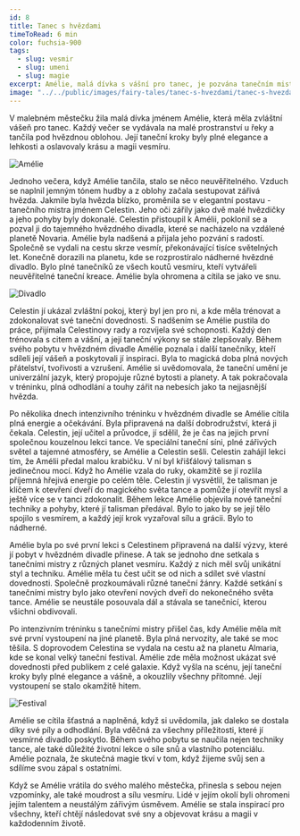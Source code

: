 ```yaml
---
id: 8
title: Tanec s hvězdami
timeToRead: 6 min
color: fuchsia-900
tags:
  - slug: vesmir
  - slug: umeni
  - slug: magie
excerpt: Amélie, malá dívka s vášní pro tanec, je pozvána tanečním mistrem Celestinem do magického hvězdného divadla na planetě Novaria.
image: "../../public/images/fairy-tales/tanec-s-hvezdami/tanec-s-hvezdami.webp"
---
```


V malebném městečku žila malá dívka jménem Amélie, která měla zvláštní vášeň pro tanec. Každý večer se vydávala na malé prostranství u řeky a tančila pod hvězdnou oblohou. Její taneční kroky byly plné elegance a lehkosti a oslavovaly krásu a magii vesmíru.

<Image
  src="/images/fairy-tales/tanec-s-hvezdami/amelie.webp"
  blurDataURL="/_next/image?url=/images/fairy-tales/tanec-s-hvezdami/amelie.webp&w=16&q=1"
  alt="Amélie"
/>

Jednoho večera, když Amélie tančila, stalo se něco neuvěřitelného. Vzduch se naplnil jemným tónem hudby a z oblohy začala sestupovat zářivá hvězda. Jakmile byla hvězda blízko, proměnila se v elegantní postavu - tanečního mistra jménem Celestin. Jeho oči zářily jako dvě malé hvězdičky a jeho pohyby byly dokonalé. Celestin přistoupil k Amélii, poklonil se a pozval ji do tajemného hvězdného divadla, které se nacházelo na vzdálené planetě Novaria. Amélie byla nadšená a přijala jeho pozvání s radostí. Společně se vydali na cestu skrze vesmír, překonávající tisíce světelných let. Konečně dorazili na planetu, kde se rozprostíralo nádherné hvězdné divadlo. Bylo plné tanečníků ze všech koutů vesmíru, kteří vytvářeli neuvěřitelné taneční kreace. Amélie byla ohromena a cítila se jako ve snu.

<Image
  src="/images/fairy-tales/tanec-s-hvezdami/divadlo.webp"
  blurDataURL="/_next/image?url=/images/fairy-tales/tanec-s-hvezdami/divadlo.webp&w=16&q=1"
  alt="Divadlo"
/>

Celestin jí ukázal zvláštní pokoj, který byl jen pro ni, a kde měla trénovat a zdokonalovat své taneční dovednosti. S nadšením se Amélie pustila do práce, přijímala Celestinovy rady a rozvíjela své schopnosti. Každý den trénovala s citem a vášní, a její taneční výkony se stále zlepšovaly. Během svého pobytu v hvězdném divadle Amélie poznala i další tanečníky, kteří sdíleli její vášeň a poskytovali jí inspiraci. Byla to magická doba plná nových přátelství, tvořivosti a vzrušení. Amélie si uvědomovala, že taneční umění je univerzální jazyk, který propojuje různé bytosti a planety. A tak pokračovala v tréninku, plná odhodlání a touhy zářit na nebesích jako ta nejjasnější hvězda.

Po několika dnech intenzivního tréninku v hvězdném divadle se Amélie cítila plná energie a očekávání. Byla připravená na další dobrodružství, která ji čekala. Celestin, její učitel a průvodce, jí sdělil, že je čas na jejich první společnou kouzelnou lekci tance. Ve speciální taneční síni, plné zářivých světel a tajemné atmosféry, se Amélie a Celestin sešli. Celestin zahájil lekci tím, že Amélii předal malou krabičku. V ní byl křišťálový talisman s jedinečnou mocí. Když ho Amélie vzala do ruky, okamžitě se jí rozlila příjemná hřejivá energie po celém těle. Celestin jí vysvětlil, že talisman je klíčem k otevření dveří do magického světa tance a pomůže jí otevřít mysl a ještě více se v tanci zdokonalit. Během lekce Amélie objevila nové taneční techniky a pohyby, které jí talisman předával. Bylo to jako by se její tělo spojilo s vesmírem, a každý její krok vyzařoval sílu a grácii. Bylo to nádherné.

Amélie byla po své první lekci s Celestinem připravená na další výzvy, které jí pobyt v hvězdném divadle přinese. A tak se jednoho dne setkala s tanečními mistry z různých planet vesmíru. Každý z nich měl svůj unikátní styl a techniku. Amélie měla tu čest učit se od nich a sdílet své vlastní dovednosti. Společně prozkoumávali různé taneční žánry. Každé setkání s tanečními mistry bylo jako otevření nových dveří do nekonečného světa tance. Amélie se neustále posouvala dál a stávala se tanečnicí, kterou všichni obdivovali.

Po intenzivním tréninku s tanečními mistry přišel čas, kdy Amélie měla mít své první vystoupení na jiné planetě. Byla plná nervozity, ale také se moc těšila. S doprovodem Celestina se vydala na cestu až na planetu Almaria, kde se konal velký taneční festival. Amélie zde měla možnost ukázat své dovednosti před publikem z celé galaxie. Když vyšla na scénu, její taneční kroky byly plné elegance a vášně, a okouzlily všechny přítomné. Její vystoupení se stalo okamžitě hitem.

<Image
  src="/images/fairy-tales/tanec-s-hvezdami/festival.webp"
  blurDataURL="/_next/image?url=/images/fairy-tales/tanec-s-hvezdami/festival.webp&w=16&q=1"
  alt="Festival"
/>

Amélie se cítila šťastná a naplněná, když si uvědomila, jak daleko se dostala díky své píly a odhodlání. Byla vděčná za všechny příležitosti, které jí vesmírné divadlo poskytlo. Během svého pobytu se naučila nejen techniky tance, ale také důležité životní lekce o síle snů a vlastního potenciálu. Amélie poznala, že skutečná magie tkví v tom, když žijeme svůj sen a sdílíme svou zápal s ostatními.

Když se Amélie vrátila do svého malého městečka, přinesla s sebou nejen vzpomínky, ale také moudrost a sílu vesmíru. Lidé v jejím okolí byli ohromeni jejím talentem a neustálým zářivým úsměvem. Amélie se stala inspirací pro všechny, kteří chtějí následovat své sny a objevovat krásu a magii v každodenním životě.

